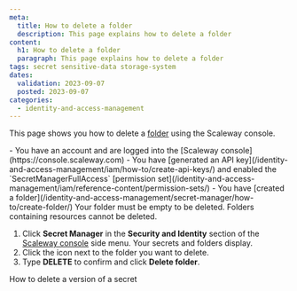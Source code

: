 ```yaml
---
meta:
  title: How to delete a folder
  description: This page explains how to delete a folder
content:
  h1: How to delete a folder
  paragraph: This page explains how to delete a folder
tags: secret sensitive-data storage-system
dates:
  validation: 2023-09-07
  posted: 2023-09-07
categories:
  - identity-and-access-management
---
```


This page shows you how to delete a [folder](/identity-and-access-management/secret-manager/concepts/#folder) using the Scaleway console.

<Macro id="iam-requirements" />

<Message type="requirement">
  - You have an account and are logged into the [Scaleway console](https://console.scaleway.com)
  - You have [generated an API key](/identity-and-access-management/iam/how-to/create-api-keys/) and enabled the `SecretManagerFullAccess` [permission set](/identity-and-access-management/iam/reference-content/permission-sets/)
  - You have [created a folder](/identity-and-access-management/secret-manager/how-to/create-folder/)
</Message>

<Message type="important">
  Your folder must be empty to be deleted. Folders containing resources cannot be deleted.
</Message>

1. Click **Secret Manager** in the **Security and Identity** section of the [Scaleway console](https://console.scaleway.com/) side menu. Your secrets and folders display.
2. Click the <Icon name="delete" /> icon next to the folder you want to delete.
3. Type **DELETE** to confirm and click **Delete folder**.

<Navigation title="See Also">
  <PreviousButton to="/identity-and-access-management/secret-manager/how-to/delete-version/">How to delete a version of a secret</PreviousButton>
</Navigation>